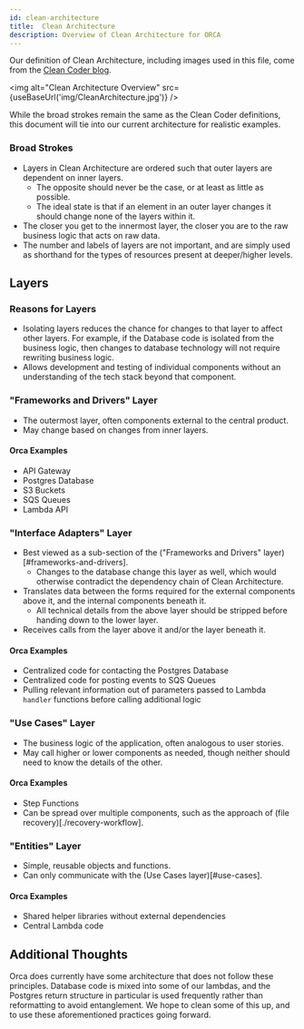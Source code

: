 ```yaml
---
id: clean-architecture
title:  Clean Architecture
description: Overview of Clean Architecture for ORCA
---
```


Our definition of Clean Architecture, including images used in this file, 
come from the [Clean Coder blog](https://blog.cleancoder.com/uncle-bob/2012/08/13/the-clean-architecture.html).

<img alt="Clean Architecture Overview" src={useBaseUrl('img/CleanArchitecture.jpg')} />

While the broad strokes remain the same as the Clean Coder definitions, this document will tie into our current architecture for realistic examples.

### Broad Strokes
- Layers in Clean Architecture are ordered such that outer layers are dependent on inner layers.
  - The opposite should never be the case, or at least as little as possible.
  - The ideal state is that if an element in an outer layer changes it should change none of the layers within it.
- The closer you get to the innermost layer, the closer you are to the raw business logic that acts on raw data. 
- The number and labels of layers are not important, and are simply used as shorthand for the types of resources present at deeper/higher levels.

## Layers
### Reasons for Layers
- Isolating layers reduces the chance for changes to that layer to affect other layers.
  For example, if the Database code is isolated from the business logic, then changes to database technology will not require rewriting business logic.
- Allows development and testing of individual components without an understanding of the tech stack beyond that component.


<a name="frameworks-and-drivers"></a>
### "Frameworks and Drivers" Layer
- The outermost layer, often components external to the central product.
- May change based on changes from inner layers.

#### Orca Examples
- API Gateway
- Postgres Database
- S3 Buckets
- SQS Queues
- Lambda API


<a name="interface"></a>
### "Interface Adapters" Layer
- Best viewed as a sub-section of the ("Frameworks and Drivers" layer)[#frameworks-and-drivers].
  - Changes to the database change this layer as well, which would otherwise contradict the dependency chain of Clean Architecture.
- Translates data between the forms required for the external components above it, and the internal components beneath it.
  - All technical details from the above layer should be stripped before handing down to the lower layer.
- Receives calls from the layer above it and/or the layer beneath it.

#### Orca Examples
- Centralized code for contacting the Postgres Database
- Centralized code for posting events to SQS Queues
- Pulling relevant information out of parameters passed to Lambda `handler` functions before calling additional logic


<a name="use-cases"></a>
### "Use Cases" Layer
- The business logic of the application, often analogous to user stories.
- May call higher or lower components as needed, though neither should need to know the details of the other.

#### Orca Examples
- Step Functions
- Can be spread over multiple components, such as the approach of (file recovery)[./recovery-workflow].


<a name="entities"></a>
### "Entities" Layer
- Simple, reusable objects and functions.
- Can only communicate with the (Use Cases layer)[#use-cases].

#### Orca Examples
- Shared helper libraries without external dependencies
- Central Lambda code

## Additional Thoughts
Orca does currently have some architecture that does not follow these principles.
Database code is mixed into some of our lambdas, and the Postgres return structure in particular is used frequently rather than reformatting to avoid entanglement.
We hope to clean some of this up, and to use these aforementioned practices going forward.
